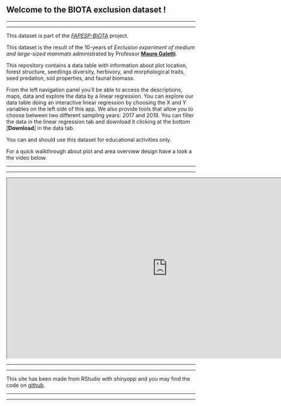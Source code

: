 
## Welcome to the **BIOTA exclusion** dataset !
___________________________________________________________________________________________________

___________________________________________________________________________________________________

This dataset is part of the [*FAPESP-BIOTA*](https://fapesp.br/6259/biota-fapesp) project.

This dataset is the result of the 10-years of *Exclusion experiment of medium and large-sized mammals* administrated by Professor [**Mauro Galetti**](https://people.miami.edu/profile/mxr2210@miami.edu).

This repository contains a data table with information about plot location, forest structure, seedlings diversity, herbivory, and morphological traits, seed predation, soil properties, and faunal biomass. 

From the left navigation panel you'll be able to access the descriptions, maps, data and explore the data by a linear regression. You can explore our data table doing an interactive linear regression by choosing the X and Y variables on the left side of this app. We also provide tools that allow you to choose between two different sampling years: 2017 and 2019. You can filter the data in the linear regression tab and download it clicking at the bottom [**Download**] in the data tab.

You can and should use this dataset for educational activities only.

For a quick walkthrough about plot and area overview design have a look a the video below.

___________________________________________________________________________________________________

___________________________________________________________________________________________________

<iframe style = "display: block; margin: left;" width="854" height="480" src="https://www.youtube.com/embed/u-j8dAxkKHw"></iframe>

___________________________________________________________________________________________________

___________________________________________________________________________________________________

This site has been made from RStudio with *shinyapp* and you may find the code on [github](https://github.com/souzayuri/biota_shiny_dashboard).

___________________________________________________________________________________________________

___________________________________________________________________________________________________